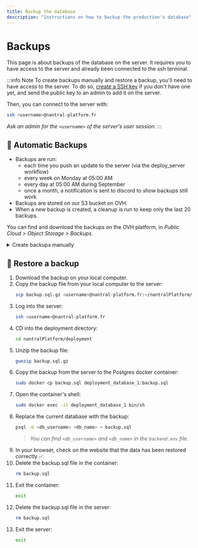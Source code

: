 ```yaml
---
title: Backup the database
description: "Instructions on how to backup the production's database"
---
```


# Backups

This page is about backups of the database on the server. It requires you to have access to the server and already been connected to the ssh terminal.

:::info Note
To create backups manually and restore a backup, you'll need to have access to
the server. To do so, [create a SSH key](https://docs.github.com/en/authentication/connecting-to-github-with-ssh/generating-a-new-ssh-key-and-adding-it-to-the-ssh-agent)
if you don't have one yet, and send the public key to an admin to add it on the server.

Then, you can connect to the server with:

```bash
ssh <username>@nantral-platform.fr
```

_Ask an admin for the `<username>` of the server's user session._
:::

## 🔄 Automatic Backups

-  Backups are run:
   -  each time you push an update to the server (via the deploy_server workflow)
   -  every week on Monday at 05:00 AM
   -  every day at 05:00 AM during September
   -  once a month, a notification is sent to discord to show backups still work
-  Backups are stored on our S3 bucket on OVH.
-  When a new backup is created, a cleanup is run to keep only the last 20 backups.

You can find and download the backups on the OVH platform, in
_Public Cloud > Object Storage > Backups_.

<details>
<summary>Create backups manually</summary>

1. Log into the server:
   ```bash
   ssh <username>@nantral-platform.fr
   ```
1. CD into the development directory:
   ```bash
   cd nantralPlatform/deployment
   ```
1. Create a backup of the database:
   ```bash
   docker exec deployment_database_1 pg_dump -U <db_username> <db_name> > backup.sql
   ```
   > _You can find `<db_username>` and `<db_name>` in the `backend.env` file. A file named `backup.sql` will then be created in the `deployment` directory._
1. Exit from the server:
   ```bash
   exit
   ```
1. Copy the backup file from the server to your local computer:
   ```bash
   scp <username>@nantral-platform.fr:~/nantralPlatform/deployment/dump.sql ./dump.sql
   ```

</details>

## 💾 Restore a backup

1. Download the backup on your local computer.
1. Copy the backup file from your local computer to the server:
   ```bash
   scp backup.sql.gz <username>@nantral-platform.fr:~/nantralPlatform/deployment/backup.sql.gz
   ```
1. Log into the server:
   ```bash
   ssh <username>@nantral-platform.fr
   ```
1. CD into the deployment directory:
   ```bash
   cd nantralPlatform/deployment
   ```
1. Unzip the backup file:
   ```bash
   gunzip backup.sql.gz
   ```
1. Copy the backup from the server to the Postgres docker container:
   ```bash
   sudo docker cp backup.sql deployment_database_1:backup.sql
   ```
1. Open the container's shell:
   ```bash
   sudo docker exec -it deployment_database_1 bin/sh
   ```
1. Replace the current database with the backup:
   ```bash
   psql -U <db_username> <db_name> < backup.sql
   ```
   > _You can find `<db_username>` and `<db_name>` in the `backend.env` file._
1. In your browser, check on the website that the data has been restored correctly ✅
1. Delete the backup.sql file in the container:
   ```bash
   rm backup.sql
   ```
1. Exit the container:
   ```bash
   exit
   ```
1. Delete the backup.sql file in the server:
   ```bash
   rm backup.sql
   ```
1. Exit the server:
   ```bash
   exit
   ```
